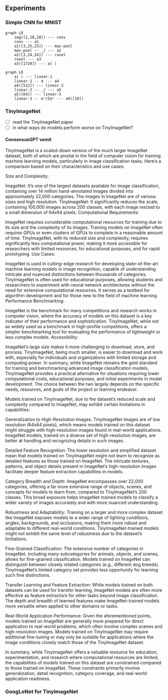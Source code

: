 ## Experiments

### Simple CNN for MNIST

```mermaid
graph LR
    img([1,28,28]) --- conv
    conv --- a1
    a1([3,25,25]) --- max-pool
    max-pool -- _/ --- a2
    a2([3,24,24]) --- ravel
    ravel --- a3
    a3([1728]) --- a( )
```
```mermaid
graph LR
    a( ) --- linear-1
    linear-1 -- σ --- a4
    a4([512]) --- linear-2
    linear-2 -- _/ --- a5
    a5([64]) --- linear-3
    linear-3 -- eˣ/Σeˣ --- a6([10])
```

### TinyImageNet

- [ ] read the TinyImageNet paper
- [ ] in what ways do models perform worse on TinyImageNet?


#### ConsensusGPT vomit

TinyImageNet is a scaled-down version of the much larger ImageNet dataset, both of which are pivotal in the field of computer vision for training machine learning models, particularly in image classification tasks. Here's a comparison based on their characteristics and use cases:

Size and Complexity:

ImageNet: It's one of the largest datasets available for image classification, containing over 14 million hand-annotated images divided into approximately 22,000 categories. The images in ImageNet are of various sizes and high resolution.
TinyImageNet: It significantly reduces the scale, containing 100,000 images across 200 classes, with each image resized to a small dimension of 64x64 pixels.
Computational Requirements:

ImageNet requires considerable computational resources for training due to its size and the complexity of its images. Training models on ImageNet often requires GPUs or even clusters of GPUs to complete in a reasonable amount of time.
TinyImageNet, with its reduced size and complexity, requires significantly less computational power, making it more accessible for researchers with limited resources, for educational purposes, and for rapid prototyping.
Use Cases:

ImageNet is used in cutting-edge research for developing state-of-the-art machine learning models in image recognition, capable of understanding intricate and nuanced distinctions between thousands of categories.
TinyImageNet is often used for educational purposes, allowing students and researchers to experiment with neural network architectures without the need for extensive computational resources. It serves as a testbed for algorithm development and for those new to the field of machine learning.
Performance Benchmarking:

ImageNet is the benchmark for many competitions and research works in computer vision, where the accuracy of models on this dataset is a key indicator of their performance and sophistication.
TinyImageNet, while not as widely used as a benchmark in high-profile competitions, offers a simpler benchmarking tool for evaluating the performance of lightweight or less complex models.
Accessibility:

ImageNet's large size makes it more challenging to download, store, and process.
TinyImageNet, being much smaller, is easier to download and work with, especially for individuals and organizations with limited storage and computing power.
In summary, while ImageNet remains the gold standard for training and benchmarking advanced image classification models, TinyImageNet provides a practical alternative for situations requiring lower computational costs, educational purposes, and initial experiments in model development. The choice between the two largely depends on the specific needs, resources, and goals of the project or learning endeavor.



Models trained on TinyImageNet, due to the dataset's reduced scale and complexity compared to ImageNet, may exhibit certain limitations in capabilities:

Generalization to High-Resolution Images: TinyImageNet images are of low resolution (64x64 pixels), which means models trained on this dataset might struggle with high-resolution images found in real-world applications. ImageNet models, trained on a diverse set of high-resolution images, are better at handling and recognizing details in such images.

Detailed Feature Recognition: The lower resolution and simplified dataset mean that models trained on TinyImageNet might not learn to recognize as detailed features as those trained on ImageNet. The intricate textures, patterns, and object details present in ImageNet's high-resolution images facilitate deeper feature extraction capabilities in models.

Category Breadth and Depth: ImageNet encompasses over 22,000 categories, offering a far more extensive range of objects, scenes, and concepts for models to learn from, compared to TinyImageNet's 200 classes. This broad exposure helps ImageNet-trained models to classify a wider variety of images accurately and with more nuanced understanding.

Robustness and Adaptability: Training on a larger and more complex dataset like ImageNet exposes models to a wider range of lighting conditions, angles, backgrounds, and occlusions, making them more robust and adaptable to different real-world conditions. TinyImageNet-trained models might not exhibit the same level of robustness due to the dataset's limitations.

Fine-Grained Classification: The extensive number of categories in ImageNet, including many subcategories for animals, objects, and scenes, allows for fine-grained classification. Models trained on ImageNet can distinguish between closely related categories (e.g., different dog breeds). TinyImageNet’s limited category set provides less opportunity for learning such fine distinctions.

Transfer Learning and Feature Extraction: While models trained on both datasets can be used for transfer learning, ImageNet models are often more effective as feature extractors for other tasks beyond image classification. The depth and breadth of learned features make ImageNet-trained models more versatile when applied to other domains or tasks.

Real-World Application Performance: Given the aforementioned points, models trained on ImageNet are generally more prepared for direct application to real-world problems, which often involve complex scenes and high-resolution images. Models trained on TinyImageNet may require additional fine-tuning or may only be suitable for applications where the image conditions closely match those of the TinyImageNet dataset.

In summary, while TinyImageNet offers a valuable resource for education, experimentation, and research where computational resources are limited, the capabilities of models trained on this dataset are constrained compared to those trained on ImageNet. These constraints primarily involve generalization, detail recognition, category coverage, and real-world application readiness.

### GoogLeNet for TinyImageNet


